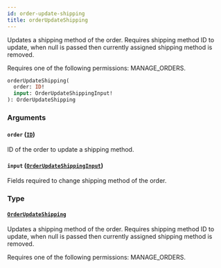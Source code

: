 ```yaml
---
id: order-update-shipping
title: orderUpdateShipping
---
```


Updates a shipping method of the order. Requires shipping method ID to update, when null is passed then currently assigned shipping method is removed.

Requires one of the following permissions: MANAGE_ORDERS.

```graphql
orderUpdateShipping(
  order: ID!
  input: OrderUpdateShippingInput!
): OrderUpdateShipping
```

### Arguments

#### `order` ([`ID`](../../../developer/api-reference/scalars/id))

ID of the order to update a shipping method.

#### `input` ([`OrderUpdateShippingInput`](../../../developer/api-reference/inputs/order-update-shipping-input))

Fields required to change shipping method of the order.

### Type

#### [`OrderUpdateShipping`](../../../developer/api-reference/objects/order-update-shipping)

Updates a shipping method of the order. Requires shipping method ID to update, when null is passed then currently assigned shipping method is removed.

Requires one of the following permissions: MANAGE_ORDERS.
